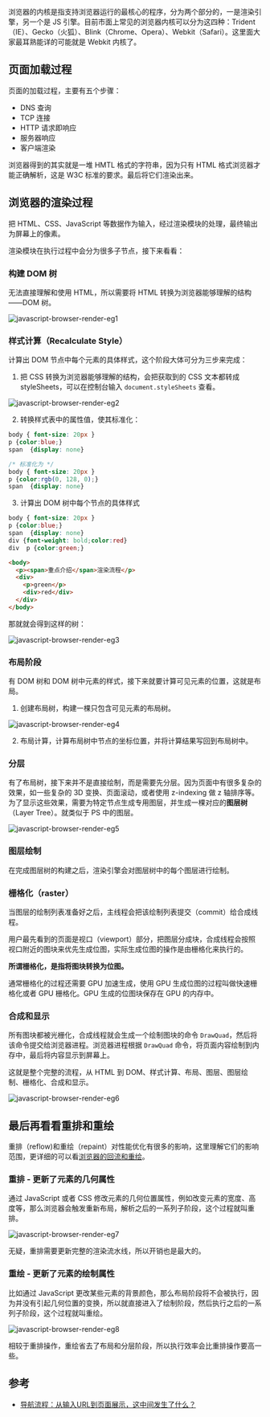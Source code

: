 浏览器的内核是指支持浏览器运行的最核心的程序，分为两个部分的，一是渲染引擎，另一个是 JS 引擎。目前市面上常见的浏览器内核可以分为这四种：Trident（IE）、Gecko（火狐）、Blink（Chrome、Opera）、Webkit（Safari）。这里面大家最耳熟能详的可能就是 Webkit 内核了。

## 页面加载过程

页面的加载过程，主要有五个步骤：

- DNS 查询
- TCP 连接
- HTTP 请求即响应
- 服务器响应
- 客户端渲染

浏览器得到的其实就是一堆 HMTL 格式的字符串，因为只有 HTML 格式浏览器才能正确解析，这是 W3C 标准的要求。最后将它们渲染出来。

## 浏览器的渲染过程

把 HTML、CSS、JavaScript 等数据作为输入，经过渲染模块的处理，最终输出为屏幕上的像素。

渲染模块在执行过程中会分为很多子节点，接下来看看：

### 构建 DOM 树

无法直接理解和使用 HTML，所以需要将 HTML 转换为浏览器能够理解的结构——DOM 树。

![javascript-browser-render-eg1](https://user-images.githubusercontent.com/28384700/69311865-5dea7500-0c68-11ea-9917-69270c08eccb.png)

### 样式计算（Recalculate Style）

计算出 DOM 节点中每个元素的具体样式，这个阶段大体可分为三步来完成：

1. 把 CSS 转换为浏览器能够理解的结构，会把获取到的 CSS 文本都转成 styleSheets，可以在控制台输入 `document.styleSheets` 查看。

![javascript-browser-render-eg2](https://user-images.githubusercontent.com/28384700/69311874-63e05600-0c68-11ea-8022-e9b08ca0036f.png)

2. 转换样式表中的属性值，使其标准化：

```css
body { font-size: 20px }
p {color:blue;}
span  {display: none}

/* 标准化为 */
body { font-size: 20px }
p {color:rgb(0, 128, 0);}
span  {display: none}
```

3. 计算出 DOM 树中每个节点的具体样式

```css
body { font-size: 20px }
p {color:blue;}
span  {display: none}
div {font-weight: bold;color:red}
div  p {color:green;}
```

```html
<body>
  <p><span>重点介绍</span>渲染流程</p>
  <div>
    <p>green</p>
    <div>red</div>
  </div>
</body>
```

那就就会得到这样的树：

![javascript-browser-render-eg3](https://user-images.githubusercontent.com/28384700/69311883-6a6ecd80-0c68-11ea-913f-8a0a8b85befb.png)

### 布局阶段

有 DOM 树和 DOM 树中元素的样式，接下来就要计算可见元素的位置，这就是布局。

1. 创建布局树，构建一棵只包含可见元素的布局树。

![javascript-browser-render-eg4](https://user-images.githubusercontent.com/28384700/69311896-7064ae80-0c68-11ea-837c-5502837bdb1d.png)

2. 布局计算，计算布局树中节点的坐标位置，并将计算结果写回到布局树中。

### 分层

有了布局树，接下来并不是直接绘制，而是需要先分层。因为页面中有很多复杂的效果，如一些复杂的 3D 变换、页面滚动，或者使用 z-indexing 做 z 轴排序等。为了显示这些效果，需要为特定节点生成专用图层，并生成一棵对应的**图层树**（Layer Tree）。就类似于 PS 中的图层。

![javascript-browser-render-eg5](https://user-images.githubusercontent.com/28384700/69311907-75296280-0c68-11ea-9eae-7d3d12af0f3c.png)

### 图层绘制

在完成图层树的构建之后，渲染引擎会对图层树中的每个图层进行绘制。

### 栅格化（raster）

当图层的绘制列表准备好之后，主线程会把该绘制列表提交（commit）给合成线程。

用户最先看到的页面是视口（viewport）部分，把图层分成块，合成线程会按照视口附近的图块来优先生成位图，实际生成位图的操作是由栅格化来执行的。

**所谓栅格化，是指将图块转换为位图。**

通常栅格化的过程还需要 GPU 加速生成，使用 GPU 生成位图的过程叫做快速栅格化或者 GPU 栅格化。GPU 生成的位图块保存在 GPU 的内存中。

### 合成和显示

所有图块都被光栅化，合成线程就会生成一个绘制图块的命令 `DrawQuad`，然后将该命令提交给浏览器进程。浏览器进程根据 `DrawQuad` 命令，将页面内容绘制到内存中，最后将内容显示到屏幕上。

这就是整个完整的流程，从 HTML 到 DOM、样式计算、布局、图层、图层绘制、栅格化、合成和显示。

![javascript-browser-render-eg6](https://user-images.githubusercontent.com/28384700/69311912-7a86ad00-0c68-11ea-9e3f-a3e7443cb027.png)

## 最后再看看重排和重绘

重排（reflow)和重绘（repaint）对性能优化有很多的影响，这里理解它们的影响范围，更详细的可以看[浏览器的回流和重绘](https://github.com/niexias/niexias.github.io/issues/40)。

### 重排 - 更新了元素的几何属性

通过 JavaScript 或者 CSS 修改元素的几何位置属性，例如改变元素的宽度、高度等，那么浏览器会触发重新布局，解析之后的一系列子阶段，这个过程就叫重排。

![javascript-browser-render-eg7](https://user-images.githubusercontent.com/28384700/69311920-81adbb00-0c68-11ea-8334-d10be05b3c4b.png)

无疑，重排需要更新完整的渲染流水线，所以开销也是最大的。

### 重绘 - 更新了元素的绘制属性

比如通过 JavaScript 更改某些元素的背景颜色，那么布局阶段将不会被执行，因为并没有引起几何位置的变换，所以就直接进入了绘制阶段，然后执行之后的一系列子阶段，这个过程就叫重绘。

![javascript-browser-render-eg8](https://user-images.githubusercontent.com/28384700/69311928-87a39c00-0c68-11ea-8871-b393a5ac123f.png)

相较于重排操作，重绘省去了布局和分层阶段，所以执行效率会比重排操作要高一些。

## 参考

- [导航流程：从输入URL到页面展示，这中间发生了什么？](https://time.geekbang.org/column/article/117637)

